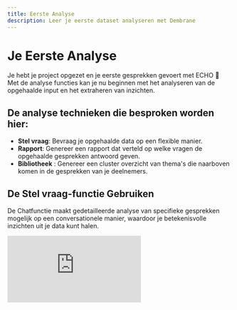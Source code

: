 ```yaml
---
title: Eerste Analyse
description: Leer je eerste dataset analyseren met Dembrane
---
```


# Je Eerste Analyse

Je hebt je project opgezet en je eerste gesprekken gevoert met ECHO 👏 
Met de analyse functies kan je nu beginnen met het analyseren van de opgehaalde input en het extraheren van inzichten.


## De analyse technieken die besproken worden hier: 
- **Stel vraag**: Bevraag je opgehaalde data op een flexible manier. 
- **Rapport**: Genereer een rapport dat verteld op welke vragen de opgehaalde gesprekken antwoord geven.
- **Bibliotheek** : Genereer een cluster overzicht van thema's die naarboven komen in de gesprekken van je deelnemers.



## De Stel vraag-functie Gebruiken

De Chatfunctie maakt gedetailleerde analyse van specifieke gesprekken mogelijk op een conversationele manier, waardoor je betekenisvolle inzichten uit je data kunt halen.

<div
  style={{
    position: "relative",
    paddingBottom: "58.91980360065466%",
    height: 0
  }}
>
  <iframe
    src="https://www.loom.com/embed/20ca743e325a43f886625e50f71543a9?sid=2cf1492d-54ad-42dd-8f99-dcd2c33c84d4"
    frameBorder={0}
    webkitallowfullscreen=""
    mozallowfullscreen=""
    allowFullScreen=""
    style={{
      position: "absolute",
      top: 0,
      left: 0,
      width: "100%",
      height: "100%"
    }}
  />
</div>


### Context Selecteren

- Als je op een gesprek hebt geklikt, en dan klikt op "Stel vraag" dan gaat dit gesprek automatisch geselecteerd zijn als context.
- Als je op "Stel vraag" klikt zonder dat je momenteel een gesprek bekijkt, brengt het je naar de chatinterface zonder specifieke toegevoegde context. Je moet zelf nog context toevoegen in dit geval.
- Je kunt altijd meer context toevoegen aan je chat door de vakjes naast de individuele gesprekken aan te vinken.



### Best Practices
- Begin met brede vragen. Bijvoorbeeld: Wat wordt er in deze gesprekken besproken?
- Na een high-level overzicht te hebben gekregen kan je inzoomen. Hier helpt het om duidelijke en specifieke vragen te stellen. <br/>
 &nbsp;&nbsp;&nbsp;&nbsp; - Gebruik vervolgvragen voor duidelijkheid<br/>
 &nbsp;&nbsp;&nbsp;&nbsp; - Verdeel complexe vragen in kleinere delen<br/>
- Documenteer belangrijke inzichten


### Voorbeeld vragen
Hieronder vind je enkele voorbeelden:
 -  Welke argumenten worden er gepresenteerd bij het bespreken van X 
 -  Wat lijken de grootste verschillen in waarden te zijn tussen opname X en opname Y
 -  Welke afspraken zijn er gemaakt in dit overleg? Wat mist er nog om deze afspraken SMART te maken?
 -  Kan je me de quotes geven waarop je [uitspraak in de chat] hebt gebaseerd? 






## Een Rapport Creëren

De rapport functie maakt het delen van algemene trends in je opgehaalde gesprekken makkelijker dan ooit.
Hoe deze functie werkt is dat achter schermen de vraag wordt gesteld : op welke vragen geven deze gesprekken een antwoord. Het resultaat vind je terug in het rapport. Dit rapport kan je niet zelf bewerken. Indien dit gewenst is kan je altijd contact met Dembrane opnemen. 

<div
  style={{
    position: "relative",
    paddingBottom: "58.91980360065466%",
    height: 0
  }}
>
  <iframe
    src="https://www.loom.com/embed/3eea9767481b40aa800abb5a7353b449?sid=cced30df-5dd6-491e-8c54-6a9c07441df4"
    frameBorder={0}
    webkitallowfullscreen=""
    mozallowfullscreen=""
    allowFullScreen=""
    style={{
      position: "absolute",
      top: 0,
      left: 0,
      width: "100%",
      height: "100%"
    }}
  />
</div>





## De Bibliotheek Functie

Bibliotheken zijn een geweldige manier om een breed overzicht te krijgen en een gevoel te krijgen voor waar deelnemers over praatten, geclusterd rond vragen of onderwerpen naar keuze!

<div
  style={{
    position: "relative",
    paddingBottom: "58.91980360065466%",
    height: 0
  }}
>
  <iframe
    src="https://www.loom.com/embed/6b1966f8ebb5403eb711f2b6c4f814fe?sid=db2dcf02-9eee-4b27-9f86-5f8c88a8ecaf"
    frameBorder={0}
    webkitallowfullscreen=""
    mozallowfullscreen=""
    allowFullScreen=""
    style={{
      position: "absolute",
      top: 0,
      left: 0,
      width: "100%",
      height: "100%"
    }}
  />
</div>


#### Een bibliotheek aanmaken

1. Klik in je dashboard op de knop **"Bibliotheek"** in de zijbalk. Dit brengt je naar je projectbibliotheek.
2. In het begin zal je bibliotheek leeg zijn, zoals aangegeven door het blauwe statusbericht bovenaan de pagina. Hier zie je ook hoeveel gesprekken er wachten om verwerkt te worden
3. Klik nu op **"Bibliotheek Maken"**. Standaard zal de bibliotheek twee zogenaamde **"Views"** maken - Onderwerpen en Sentiment. Views zijn de onderwerpen, vragen, thema's van jouw keuze die de AI zal gebruiken als basis voor het clusteren van de gesprekscitaten

![](/img16.png)

4. Klik op "Bibliotheek Maken" en wacht tot de verwerking voltooid is. Dit kan even duren
5. Zodra de bibliotheek is gegenereerd, kun je de twee standaard views gaan verkennen - Onderwerpen en Sentiment - die nu zogenaamde **"Aspecten"** aan zich gekoppeld zouden moeten hebben. Aspecten zijn door AI gegenereerde clusters rond de vraag of query van de view. Klik op een van hen om te beginnen met het verkennen hoe gesprekscitaten werden geclusterd rond het aspect.
6. Na het maken van je eerste bibliotheek ben je klaar om je eerste unieke views te maken!

![](/img19.png)

**Opmerking**: Je zou in de bibliotheek kunnen merken dat sommige clusterthema's 100'en citaten hebben, terwijl andere er weinig of zelfs nul hebben. Vaak zijn de clusters met veel citaten de 'open deuren', clusters waarvan je van tevoren kunt verwachten dat ze zullen verschijnen. De citaten met minder citaten zijn degene die de AI als relevant identificeert, en kunnen interessante paden zijn om te verkennen met je deelnemers.

#### Additionele Views Maken

1. Klik in je projectbibliotheek op **"View Maken"**
2. **Voer je query in**: Hier kun je je onderzoeksvraag stellen
3. **Extra context:** Dit gaat over waar je wilt dat de AI in het bijzonder op let, of bijvoorbeeld hoeveel clusters je wilt (zoals een top 10 lijst)
4. Als je op **"View maken"** klikt, zal de AI beginnen met het verzamelen van relevante citaten

![](/img20.png)

#### Views Verkennen

Er zijn meerdere manieren om een view te verkennen.

1. Door op het uitbreidingspictogram in de rechterbovenhoek van je view te klikken, zie je een gedetailleerder overzicht van de view
2. Je kunt op elk moment op een van de aspecten klikken om te beginnen met het verkennen hoe gesprekscitaten werden geclusterd rond het aspect
3. Voor elk citaat zie je de gespreksbron eraan gekoppeld. Als je erop klikt, kom je direct in het tabblad **"Analyse"** van het gesprek, dat niet alleen alle geëxtraheerde citaten bevat maar ook door AI gegenereerde **Insights**

![](/img21.png)


**Opmerking**: Zodra je je eerste bibliotheek hebt gegenereerd, zal de knop **"Bibliotheek Maken"** in de rechterbovenhoek nu **"Bibliotheek Opnieuw Genereren"** zeggen. Dit is vooral relevant wanneer er na het maken van je eerste bibliotheek meer gesprekken worden opgenomen. Deze worden niet automatisch toegevoegd aan de bibliotheek, daarom moet je deze opnieuw genereren.






Nu ben je goed uitgerust om een project te maken, het te delen met je deelnemers en te beginnen met het verzamelen van data.


## Hulp Nodig?
Neem contact op met Jules als je hulp nodig hebt!
jules@dembrane.com 